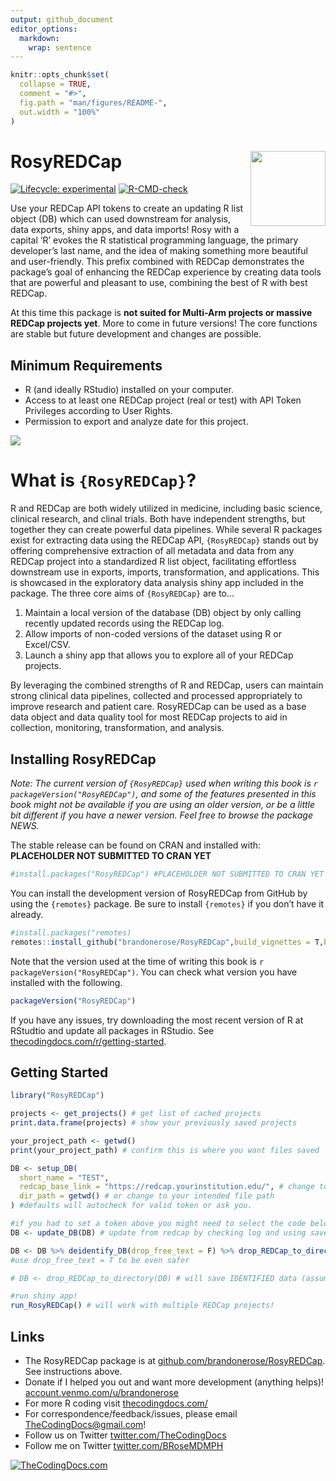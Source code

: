 ```yaml
---
output: github_document
editor_options: 
  markdown: 
    wrap: sentence
---
```


<!-- README.md is generated from README.Rmd. Please edit that file -->

```r
knitr::opts_chunk$set(
  collapse = TRUE,
  comment = "#>",
  fig.path = "man/figures/README-",
  out.width = "100%"
)
```

# RosyREDCap <img src="man/figures/logo.png" align="right" width="120"/>

<!-- badges: start -->

[![Lifecycle: experimental](https://img.shields.io/badge/lifecycle-experimental-orange.svg)](https://lifecycle.r-lib.org/articles/stages.html#experimental)
[![R-CMD-check](https://github.com/brandonerose/RosyREDCap/actions/workflows/R-CMD-check.yaml/badge.svg)](https://github.com/brandonerose/RosyREDCap/actions/workflows/R-CMD-check.yaml)
<!-- badges: end -->

Use your REDCap API tokens to create an updating R list object (DB) which can used downstream for analysis, data exports, shiny apps, and data imports!
Rosy with a capital 'R' evokes the R statistical programming language, the primary developer's last name, and the idea of making something more beautiful and user-friendly.
This prefix combined with REDCap demonstrates the package's goal of enhancing the REDCap experience by creating data tools that are powerful and pleasant to use, combining the best of R with best REDCap.

At this time this package is **not suited for Multi-Arm projects or massive REDCap projects yet**.
More to come in future versions!
The core functions are stable but future development and changes are possible.

## Minimum Requirements

-   R (and ideally RStudio) installed on your computer.
-   Access to at least one REDCap project (real or test) with API Token Privileges according to User Rights.
-   Permission to export and analyze date for this project.

![](man/figures/cover.jpg)

# What is `{RosyREDCap}`?

R and REDCap are both widely utilized in medicine, including basic science, clinical research, and clinal trials.
Both have independent strengths, but together they can create powerful data pipelines.
While several R packages exist for extracting data using the REDCap API, `{RosyREDCap}` stands out by offering comprehensive extraction of all metadata and data from any REDCap project into a standardized R list object, facilitating effortless downstream use in exports, imports, transformation, and applications.
This is showcased in the exploratory data analysis shiny app included in the package.
The three core aims of `{RosyREDCap}` are to...

1.  Maintain a local version of the database (DB) object by only calling recently updated records using the REDCap log.
2.  Allow imports of non-coded versions of the dataset using R or Excel/CSV.
3.  Launch a shiny app that allows you to explore all of your REDCap projects.

By leveraging the combined strengths of R and REDCap, users can maintain strong clinical data pipelines, collected and processed appropriately to improve research and patient care.
RosyREDCap can be used as a base data object and data quality tool for most REDCap projects to aid in collection, monitoring, transformation, and analysis.

## Installing RosyREDCap

*Note: The current version of `{RosyREDCap}` used when writing this book is `r packageVersion("RosyREDCap")`, and some of the features presented in this book might not be available if you are using an older version, or be a little bit different if you have a newer version. Feel free to browse the package NEWS.*

The stable release can be found on CRAN and installed with: **PLACEHOLDER NOT SUBMITTED TO CRAN YET**

```r
#install.packages("RosyREDCap") #PLACEHOLDER NOT SUBMITTED TO CRAN YET
```

You can install the development version of RosyREDCap from GitHub by using the `{remotes}` package.
Be sure to install `{remotes}` if you don't have it already.

```r
#install.packages("remotes)
remotes::install_github("brandonerose/RosyREDCap",build_vignettes = T,build_manual = T)
```

Note that the version used at the time of writing this book is `r packageVersion("RosyREDCap")`.
You can check what version you have installed with the following.

```r
packageVersion("RosyREDCap")
```

If you have any issues, try downloading the most recent version of R at RStudtio and update all packages in RStudio.
See [thecodingdocs.com/r/getting-started](https://www.thecodingdocs.com/r/getting-started "R Getting Started").

## Getting Started

```r
library("RosyREDCap")

projects <- get_projects() # get list of cached projects
print.data.frame(projects) # show your previously saved projects

your_project_path <- getwd()
print(your_project_path) # confirm this is where you want files saved

DB <- setup_DB(
  short_name = "TEST",
  redcap_base_link = "https://redcap.yourinstitution.edu/", # change to your institutions link (stop at ".edu/")
  dir_path = getwd() # or change to your intended file path
) #defaults will autocheck for valid token or ask you.

#if you had to set a token above you might need to select the code below again for it to run
DB <- update_DB(DB) # update from redcap by checking log and using saved object 

DB <- DB %>% deidentify_DB(drop_free_text = F) %>% drop_REDCap_to_directory() # will save DEIDENTIFIED data (assuming this is set up properly on REDCap)
#use drop_free_text = T to be even safer

# DB <- drop_REDCap_to_directory(DB) # will save IDENTIFIED data (assuming this is set up properly on REDCap)

#run shiny app!
run_RosyREDCap() # will work with multiple REDCap projects!
```

## Links

-   The RosyREDCap package is at [github.com/brandonerose/RosyREDCap](https://github.com/brandonerose/RosyREDCap "RosyREDCap R package"). See instructions above.
-   Donate if I helped you out and want more development (anything helps)! [account.venmo.com/u/brandonerose](https://account.venmo.com/u/brandonerose "Venmo Donation")
-   For more R coding visit [thecodingdocs.com/](https://www.thecodingdocs.com/ "TheCodingDocs.com")
-   For correspondence/feedback/issues, please email [TheCodingDocs\@gmail.com](mailto:TheCodingDocs@gmail.com)!
-   Follow us on Twitter [twitter.com/TheCodingDocs](https://twitter.com/TheCodingDocs "TheCodingDocs Twitter")
-   Follow me on Twitter [twitter.com/BRoseMDMPH](https://twitter.com/BRoseMDMPH "BRoseMDMPH Twitter")

[![TheCodingDocs.com](man/figures/TCD.png)](http://www.thecodingdocs.com)
